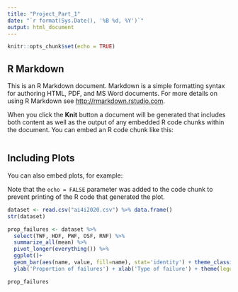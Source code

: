 ```yaml
---
title: "Project_Part_1"
date: "`r format(Sys.Date(), '%B %d, %Y')`"
output: html_document
---
```


```r
knitr::opts_chunk$set(echo = TRUE)
```

## R Markdown

This is an R Markdown document. Markdown is a simple formatting syntax for authoring HTML, PDF, and MS Word documents. For more details on using R Markdown see <http://rmarkdown.rstudio.com>.

When you click the **Knit** button a document will be generated that includes both content as well as the output of any embedded R code chunks within the document. You can embed an R code chunk like this:

```r

```

## Including Plots

You can also embed plots, for example:


Note that the `echo = FALSE` parameter was added to the code chunk to prevent printing of the R code that generated the plot.

```r
dataset <- read.csv("ai4i2020.csv") %>% data.frame()
str(dataset)
```


```r
prop_failures <- dataset %>% 
  select(TWF, HDF, PWF, OSF, RNF) %>% 
  summarize_all(mean) %>% 
  pivot_longer(everything()) %>% 
  ggplot()+
  geom_bar(aes(name, value, fill=name), stat='identity') + theme_classic() +
  ylab('Proportion of failures') + xlab('Type of failure') + theme(legend.position='none') +ggtitle('Proportion of failures by Type')

prop_failures

```

